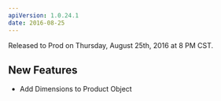 ```yaml
---
apiVersion: 1.0.24.1
date: 2016-08-25
---
```


Released to Prod on Thursday, August 25th, 2016 at 8 PM CST.

## New Features

- Add Dimensions to Product Object
